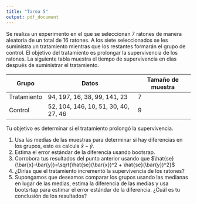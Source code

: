 ```yaml
---
title: "Tarea 5"
output: pdf_document
---
```


Se realiza un experimento en el que se seleccionan 7 ratones de manera aleatoria
de un total de 16 ratones. A los siete seleccionados se les suministra un 
tratamiento mientras que los restantes formarán el grupo de control. El objetivo
del tratamiento es prolongar la supervivencia de los ratones. La siguiente tabla
muestra el tiempo de supervivencia en días después de suministrar el tratamiento.

Grupo  |     Datos   |     Tamaño de muestra
-------|-------------|---------------------------
Tratamiento | 94, 197, 16, 38, 99, 141, 23 | 7
Control     | 52, 104, 146, 10, 51, 30, 40, 27, 46 | 9

Tu objetivo es determinar si el tratamiento prolongó la supervivencia.

1. Usa las medias de las muestras para determinar si hay 
diferencias en los grupos, esto es calcula $\bar{x}-\bar{y}$.
2. Estima el error estándar de la diferencia usando bootsrap. 
3. Corrobora tus resultados del punto anterior usando que 
$\hat{se}(\bar{x}-\bar{y})=\sqrt{\hat{se}(\bar{x})^2 + \hat{se}(\bar{y})^2}$ 
4. ¿Dirías que el tratamiento incrementó la supervivencia de los ratones?
5. Supongamos que deseamos comparar los grupos usando las medianas en lugar 
de las medias, estima la diferencia de las medias y usa bootsrtap para
estimar el error estándar de la diferencia. ¿Cuál es tu conclusión de los 
resultados?